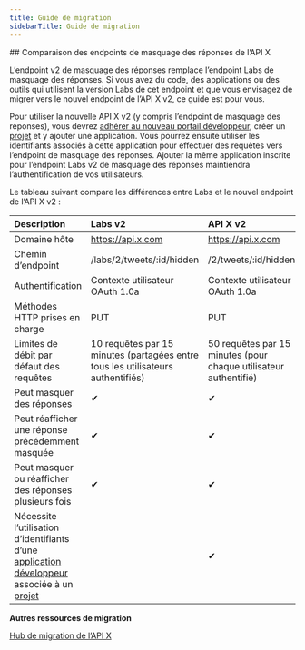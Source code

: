 ```yaml
---
title: Guide de migration
sidebarTitle: Guide de migration
---
```



<div id="comparing-x-apis-hide-replies-endpoints">
  ## Comparaison des endpoints de masquage des réponses de l’API X
</div>

L’endpoint v2 de masquage des réponses remplace l’endpoint Labs de masquage des réponses. Si vous avez du code, des applications ou des outils qui utilisent la version Labs de cet endpoint et que vous envisagez de migrer vers le nouvel endpoint de l’API X v2, ce guide est pour vous.

Pour utiliser la nouvelle API X v2 (y compris l’endpoint de masquage des réponses), vous devrez [adhérer au nouveau portail développeur](https://developer.x.com/en/portal/opt-in), créer un [projet](/fr/resources/fundamentals/projects) et y ajouter une application. Vous pourrez ensuite utiliser les identifiants associés à cette application pour effectuer des requêtes vers l’endpoint de masquage des réponses. Ajouter la même application inscrite pour l’endpoint Labs v2 de masquage des réponses maintiendra l’authentification de vos utilisateurs.

Le tableau suivant compare les différences entre Labs et le nouvel endpoint de l’API X v2 :
 

| **Description** | **Labs v2** | **API X v2** |
| :--- | :--- | :--- |
| Domaine hôte | https://api.x.com | https://api.x.com |
| Chemin d’endpoint | /labs/2/tweets/:id/hidden | /2/tweets/:id/hidden |
| Authentification | Contexte utilisateur OAuth 1.0a | Contexte utilisateur OAuth 1.0a |
| Méthodes HTTP prises en charge | PUT | PUT |
| Limites de débit par défaut des requêtes | 10 requêtes par 15 minutes (partagées entre tous les utilisateurs authentifiés) | 50 requêtes par 15 minutes (pour chaque utilisateur authentifié) |
| Peut masquer des réponses | ✔︎  | ✔︎  |
| Peut réafficher une réponse précédemment masquée | ✔︎  | ✔︎  |
| Peut masquer ou réafficher des réponses plusieurs fois | ✔︎  | ✔︎  |
| Nécessite l’utilisation d’identifiants d’une [application développeur](/fr/resources/fundamentals/developer-apps) associée à un [projet](/fr/resources/fundamentals/projects) |     | ✔   |

**Autres ressources de migration**

[Hub de migration de l’API X](/fr/x-api/migrate/overview)